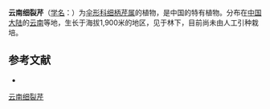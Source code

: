 {{NoteTA|G1=LS}}
{{Speciesbox
| name = 云南细裂芹
| status = 
| status_system = 
| image =
| genus = Harrysmithia
| species = franchetii
| authority =  (M. Hiroe) M. L. Sheh
}}

'''云南细裂芹'''（[[学名|学名]]：{{lang|la|''Harrysmithia franchetii''}}）为[[伞形科|伞形科]][[细柄芹属|细柄芹属]]的植物，是中国的特有植物。分布在[[中国大陆|中国大陆]]的[[云南|云南]]等地，生长于海拔1,900米的地区，见于林下，目前尚未由人工引种栽培。

== 参考文献 ==
<div class="references-small">
* {{cite web| url =http://www.bioinfo.cn/db05/KmzwSpecies.php?action=view&id=22805| title =云南细裂芹| work =《中国高等植物数据库全库》| publisher =中国科学院微生物研究所| author =昆明植物研究所| accessdate =2009-02-25| deadurl =yes| archiveurl =https://web.archive.org/web/20160305054723/http://www.bioinfo.cn/db05/KmzwSpecies.php?action=view&id=22805| archivedate =2016-03-05}}
</div>
{{Taxonbar|from=Q15581573}}

[[Category:细柄芹属|云南细裂芹]]


{{Apiales-stub}}
